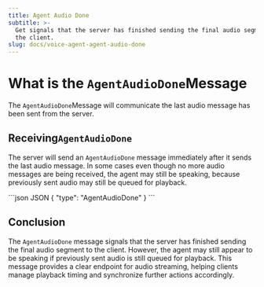 ```yaml
---
title: Agent Audio Done
subtitle: >-
  Get signals that the server has finished sending the final audio segment to
  the client.
slug: docs/voice-agent-agent-audio-done
---
```



<Markdown src="../snippets/voice-agent.mdx" />

# What is the `AgentAudioDone`Message

The `AgentAudioDone`Message will communicate the last audio message has been sent from the server.

## Receiving`AgentAudioDone`

The server will send an `AgentAudioDone` message immediately after it sends the last audio message. In some cases even though no more audio messages are being received, the agent may still be speaking, because previously sent audio may still be queued for playback.

<CodeGroup>
  ```json JSON
  {
    "type": "AgentAudioDone"
  }
  ```
</CodeGroup>

## Conclusion

The `AgentAudioDone` message signals that the server has finished sending the final audio segment to the client. However, the agent may still appear to be speaking if previously sent audio is still queued for playback. This message provides a clear endpoint for audio streaming, helping clients manage playback timing and synchronize further actions accordingly.
